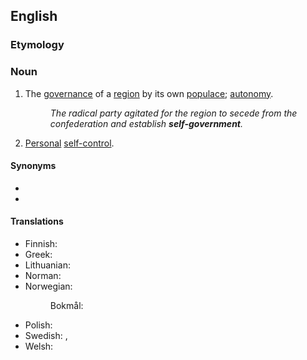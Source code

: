 ==English==

===Etymology===
{{prefix|en|self|government}}

===Noun===
{{en-noun|-}}

# The [[governance]] of a [[region]] by its own [[populace]]; [[autonomy]].
#: ''The radical party agitated for the region to secede from the confederation and establish '''self-government'''.''
# {{lb|en|dated}} [[personal|Personal]] [[self-control]].

====Synonyms====
* {{l|en|self-governance}}
* {{l|en|self-rule}}

====Translations====
{{trans-top|self-government}}
* Finnish: {{t+|fi|itsehallinto}}
* Greek: {{t+|el|αυτοκυβέρνηση|f}}
* Lithuanian: {{t+|lt|savivalda|f}}
* Norman: {{t|nrf|gouvèrnément dé sé|m}}
* Norwegian:
*: Bokmål: {{t|nb|selvstyre|n}}
{{trans-mid}}
* Polish: {{t+|pl|samorząd|m}}
* Swedish: {{t+|sv|självstyre|n}}, {{t+|sv|autonomi|c}}
* Welsh: {{t+|cy|hunanlywodraeth}}
{{trans-bottom}}